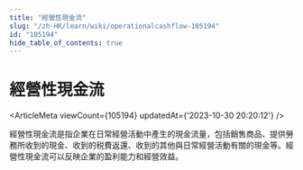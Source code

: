 ```yaml
---
title: "經營性現金流"
slug: "/zh-HK/learn/wiki/operationalcashflow-105194"
id: "105194"
hide_table_of_contents: true
---
```



<Breadcrumbs current="經營性現金流" />

# 經營性現金流

<ArticleMeta viewCount={105194} updatedAt={'2023-10-30 20:20:12'} />
<div className='border-solid border-b border-t-0 my-4 border-[var(--ifm-color-gray-300)]' />

經營性現金流是指企業在日常經營活動中產生的現金流量，包括銷售商品、提供勞務所收到的現金、收到的税費返還、收到的其他與日常經營活動有關的現金等。經營性現金流可以反映企業的盈利能力和經營效益。
